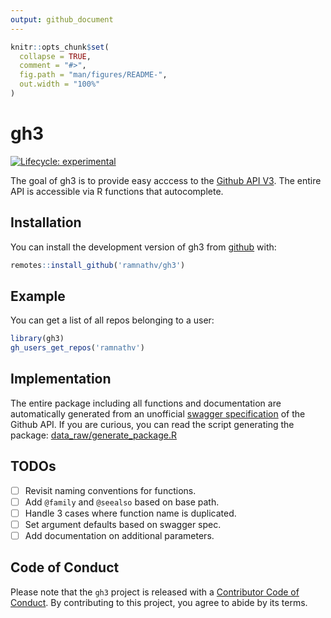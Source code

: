 ```yaml
---
output: github_document
---
```


<!-- README.md is generated from README.Rmd. Please edit that file -->

```r
knitr::opts_chunk$set(
  collapse = TRUE,
  comment = "#>",
  fig.path = "man/figures/README-",
  out.width = "100%"
)
```
# gh3

<!-- badges: start -->
[![Lifecycle: experimental](https://img.shields.io/badge/lifecycle-experimental-orange.svg)](https://www.tidyverse.org/lifecycle/#experimental)
<!-- badges: end -->

The goal of gh3 is to provide easy acccess to the [Github API V3](https://developer.github.com/v3/). The entire API is accessible via R functions that autocomplete.

## Installation

You can install the development version of gh3 from [github](http://github.com/ramnathv/gh3) with:

``` r
remotes::install_github('ramnathv/gh3')
```

## Example

You can get a list of all repos belonging to a user:

```r
library(gh3)
gh_users_get_repos('ramnathv')
```

## Implementation

The entire package including all functions and documentation are automatically generated from an unofficial [swagger specification](https://api.apis.guru/v2/specs/github.com/v3/swagger.yaml) of the Github API. If you are curious, you can read the script generating the package:  [data_raw/generate_package.R](https://github.com/ramnathv/gh3/blob/master/data-raw/generate_package.R) 

## TODOs

- [ ] Revisit naming conventions for functions.
- [ ] Add `@family` and `@seealso` based on base path.
- [ ] Handle 3 cases where function name is duplicated.
- [ ] Set argument defaults based on swagger spec.
- [ ] Add documentation on additional parameters.

## Code of Conduct

Please note that the `gh3` project is released with a
[Contributor Code of Conduct](CODE_OF_CONDUCT.md).
By contributing to this project, you agree to abide by its terms.
